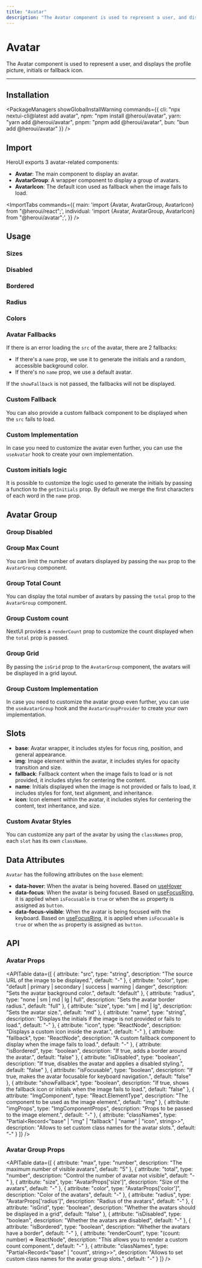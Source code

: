 ```yaml
---
title: "Avatar"
description: "The Avatar component is used to represent a user, and displays the profile picture, initials or fallback icon."
---
```




# Avatar

The Avatar component is used to represent a user, and displays the profile picture, initials or fallback icon.

<ComponentLinks component="avatar" />

---

<CarbonAd/>

## Installation

<PackageManagers
  showGlobalInstallWarning
  commands={{
    cli: "npx nextui-cli@latest add avatar",
    npm: "npm install @heroui/avatar",
    yarn: "yarn add @heroui/avatar",
    pnpm: "pnpm add @heroui/avatar",
    bun: "bun add @heroui/avatar"
  }}
/>


## Import

HeroUI exports 3 avatar-related components:

- **Avatar**: The main component to display an avatar.
- **AvatarGroup**: A wrapper component to display a group of avatars.
- **AvatarIcon**: The default icon used as fallback when the image fails to load.

<ImportTabs
  commands={{
    main: 'import {Avatar, AvatarGroup, AvatarIcon} from "@heroui/react";',
    individual: 'import {Avatar, AvatarGroup, AvatarIcon} from "@heroui/avatar";',
  }}
/>

## Usage

<CodeDemo title="Usage" files={avatarContent.usage} />

### Sizes

<CodeDemo title="Sizes" files={avatarContent.sizes} />

### Disabled

<CodeDemo title="Disabled" files={avatarContent.disabled} />

### Bordered

<CodeDemo title="Bordered" files={avatarContent.bordered} />

### Radius

<CodeDemo title="Radius" files={avatarContent.radius} />

### Colors

<CodeDemo title="Colors" files={avatarContent.colors} />

### Avatar Fallbacks

If there is an error loading the `src` of the avatar, there are 2 fallbacks:

- If there's a `name` prop, we use it to generate the initials and a random, accessible background color.
- If there's no `name` prop, we use a default avatar.

If the `showFallback` is not passed, the fallbacks will not be displayed.

<CodeDemo title="Avatar Fallbacks" files={avatarContent.fallbacks} />

### Custom Fallback

You can also provide a custom fallback component to be displayed when the `src` fails to load.

<CodeDemo title="Custom Fallback" files={avatarContent.customFallback} />

### Custom Implementation

In case you need to customize the avatar even further, you can use the `useAvatar` hook to create your own implementation.

<CodeDemo showPreview={false} showOpenInCodeSandbox={false} title="Custom implementation" files={avatarContent.customImpl} />
  

### Custom initials logic

It is possible to customize the logic used to generate the initials by passing a function to the `getInitials` prop.
By default we merge the first characters of each word in the `name` prop.

## Avatar Group

<CodeDemo title="Avatar Group" files={avatarContent.group} />

### Group Disabled

<CodeDemo title="Group Disabled" files={avatarContent.groupDisabled} />

### Group Max Count

You can limit the number of avatars displayed by passing the `max` prop to the `AvatarGroup` component.

<CodeDemo title="Group Max Count" files={avatarContent.groupMax} />

### Group Total Count

You can display the total number of avatars by passing the `total` prop to the `AvatarGroup` component.

<CodeDemo title="Group Total Count" files={avatarContent.groupTotal} />

### Group Custom count

NextUI provides a `renderCount` prop to customize the count displayed when the `total` prop is passed.

<CodeDemo title="Group Custom count" files={avatarContent.groupCustomCount} />

### Group Grid

By passing the `isGrid` prop to the `AvatarGroup` component, the avatars will be displayed in a grid layout.

<CodeDemo title="Usage" files={avatarContent.groupGrid} />

### Group Custom Implementation

In case you need to customize the avatar group even further, you can use the `useAvatarGroup` hook and the
`AvatarGroupProvider` to create your own implementation.

<CodeDemo showPreview={false} showOpenInCodeSandbox={false} title="Custom implementation" files={avatarContent.groupCustomImpl} />

## Slots

- **base**: Avatar wrapper, it includes styles for focus ring, position, and general appearance.
- **img**: Image element within the avatar, it includes styles for opacity transition and size.
- **fallback**: Fallback content when the image fails to load or is not provided, it includes styles for centering the content.
- **name**: Initials displayed when the image is not provided or fails to load, it includes styles for font, text alignment, and inheritance.
- **icon**: Icon element within the avatar, it includes styles for centering the content, text inheritance, and size.

### Custom Avatar Styles

You can customize any part of the avatar by using the `classNames` prop, each `slot` has its own `className`.

<CodeDemo title="Custom Avatar" files={avatarContent.custom} />

<Spacer y={4} />

## Data Attributes

`Avatar` has the following attributes on the `base` element:

- **data-hover**:
  When the avatar is being hovered. Based on [useHover](https://react-spectrum.adobe.com/react-aria/useHover.html)
- **data-focus**:
  When the avatar is being focused. Based on [useFocusRing](https://react-spectrum.adobe.com/react-aria/useFocusRing.html), it is applied when `isFocusable` is `true` or when the `as` property is assigned as `button`.
- **data-focus-visible**:
  When the avatar is being focused with the keyboard. Based on [useFocusRing](https://react-spectrum.adobe.com/react-aria/useFocusRing.html), it is applied when `isFocusable` is `true` or when the `as` property is assigned as `button`.

<Spacer y={4} />

## API

### Avatar Props

<APITable
  data={[
    {
      attribute: "src",
      type: "string", 
      description: "The source URL of the image to be displayed.",
      default: "-"
    },
    {
      attribute: "color",
      type: "default | primary | secondary | success | warning | danger",
      description: "Sets the avatar background color.",
      default: "default"
    },
    {
      attribute: "radius",
      type: "none | sm | md | lg | full",
      description: "Sets the avatar border radius.",
      default: "full"
    },
    {
      attribute: "size",
      type: "sm | md | lg",
      description: "Sets the avatar size.",
      default: "md"
    },
    {
      attribute: "name",
      type: "string",
      description: "Displays the initials if the image is not provided or fails to load.",
      default: "-"
    },
    {
      attribute: "icon",
      type: "ReactNode",
      description: "Displays a custom icon inside the avatar.",
      default: "-"
    },
    {
      attribute: "fallback",
      type: "ReactNode",
      description: "A custom fallback component to display when the image fails to load.",
      default: "-"
    },
    {
      attribute: "isBordered",
      type: "boolean",
      description: "If true, adds a border around the avatar.",
      default: "false"
    },
    {
      attribute: "isDisabled",
      type: "boolean", 
      description: "If true, disables the avatar and applies a disabled styling.",
      default: "false"
    },
    {
      attribute: "isFocusable",
      type: "boolean",
      description: "If true, makes the avatar focusable for keyboard navigation.",
      default: "false"
    },
    {
      attribute: "showFallback",
      type: "boolean",
      description: "If true, shows the fallback icon or initials when the image fails to load.",
      default: "false"
    },
    {
      attribute: "ImgComponent",
      type: "React.ElementType",
      description: "The component to be used as the image element.",
      default: "img"
    },
    {
      attribute: "imgProps",
      type: "ImgComponentProps",
      description: "Props to be passed to the image element.",
      default: "-"
    },
    {
      attribute: "classNames",
      type: "Partial<Record<\"base\" | \"img\" | \"fallback\" | \"name\" | \"icon\", string>>",
      description: "Allows to set custom class names for the avatar slots.",
      default: "-"
    }
  ]}
/>

### Avatar Group Props

<APITable
  data={[
    {
      attribute: "max",
      type: "number",
      description: "The maximum number of visible avatars",
      default: "5"
    },
    {
      attribute: "total",
      type: "number", 
      description: "Control the number of avatar not visible",
      default: "-"
    },
    {
      attribute: "size",
      type: "AvatarProps['size']",
      description: "Size of the avatars",
      default: "-"
    },
    {
      attribute: "color",
      type: "AvatarProps['color']",
      description: "Color of the avatars",
      default: "-"
    },
    {
      attribute: "radius",
      type: "AvatarProps['radius']",
      description: "Radius of the avatars",
      default: "-"
    },
    {
      attribute: "isGrid",
      type: "boolean",
      description: "Whether the avatars should be displayed in a grid",
      default: "false"
    },
    {
      attribute: "isDisabled",
      type: "boolean",
      description: "Whether the avatars are disabled",
      default: "-"
    },
    {
      attribute: "isBordered",
      type: "boolean",
      description: "Whether the avatars have a border",
      default: "-"
    },
    {
      attribute: "renderCount",
      type: "(count: number) => ReactNode",
      description: "This allows you to render a custom count component.",
      default: "-"
    },
    {
      attribute: "classNames",
      type: "Partial<Record<\"base\" | \"count\", string>>",
      description: "Allows to set custom class names for the avatar group slots.",
      default: "-"
    }
  ]}
/>
